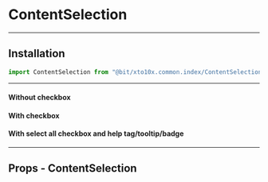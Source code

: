 
# ContentSelection

----

## Installation

```jsx
import ContentSelection from "@bit/xto10x.common.index/ContentSelection";
```
----

#### Without checkbox

<Preview>
  <Story id="molecules-contentselection--without-checkbox">
  </Story>
</Preview>

#### With checkbox

<Preview>
  <Story id="molecules-contentselection--with-checkbox">
  </Story>
</Preview>

#### With select all checkbox and help tag/tooltip/badge

<Preview>
  <Story id="molecules-contentselection--with-select-all">
  </Story>
</Preview>

----



## Props - ContentSelection

<Props of={ContentSelection} />
